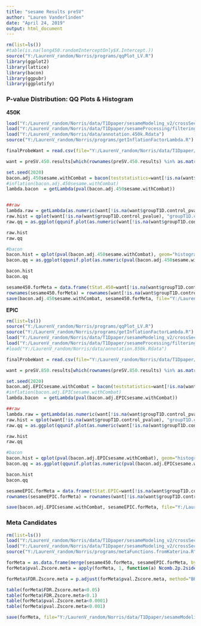---
title: "sesame Results preSV"
author: "Lauren Vanderlinden"
date: "April 24, 2019"
output: html_document
---

```{r, echo=FALSE, message=FALSE, error=FALSE, warning=FALSE}
rm(list=ls())
#table(is.na(long450.randomInterceptOnly$X.Intercept.))
source("Y:/LaurenV_random/Norris/programs/qqPlot_LV.R")
library(ggplot2)
library(lattice)
library(bacon)
library(ggpubr)
library(ggplotify)
```


### P-value Distribution: QQ Plots & Histogram ###

**450K**

```{r, echo=FALSE, message=FALSE, error=FALSE, warning=FALSE}
load("Y:/LaurenV_random/Norris/data/T1Dpaper/sesameModeling_v2/crossSections/preSV.450K.Rdata")
load("Y:/LaurenV_random/Norris/data/T1Dpaper/sesameProcessing/filtering/sesame450.meanVarRange.Rdata")
load("Y:/LaurenV_random/Norris/data/annotation.450k.Rdata")
source("Y:/LaurenV_random/Norris/programs/getInflationFactorLambda.R")

finalProbeWant = read.csv(file="Y:/LaurenV_random/Norris/data/T1Dpaper/sesameProcessing/filtering/finalProbesPassed.450K.csv")

want = preSV.450.results[which(rownames(preSV.450.results) %in% as.matrix(finalProbeWant)),]

set.seed(2020)
bacon.adj.450sesame.withCombat = bacon(teststatistics=want[!is.na(want$groupT1D.control_tStatistic), "groupT1D.control_tStatistic"], niter=50000L,  nburnin = 10000L)
#inflation(bacon.adj.450sesame.withCombat)
lambda.bacon  = getLambda(pval(bacon.adj.450sesame.withCombat))


##raw 
lambda.raw = getLambda(as.numeric(want[!is.na(want$groupT1D.control_pvalue), "groupT1D.control_pvalue"]))
raw.hist = qplot(want[!is.na(want$groupT1D.control_pvalue), "groupT1D.control_pvalue"], geom="histogram", bins=50) + ggtitle("450K preSV Group p-values\nSeSAMe, ComBat Adjusted, Filtered") + labs(x="p-value", y="Frequency")
raw.qq = as.ggplot(qqunif.plot(as.numeric(want[!is.na(want$groupT1D.control_pvalue), "groupT1D.control_pvalue"]), draw.conf=FALSE, main="450K preSV Group p-values (lambda = 0.82)\nSeSAMe, ComBat Adjusted, Filtered"))

raw.hist
raw.qq

#bacon
bacon.hist = qplot(pval(bacon.adj.450sesame.withCombat), geom="histogram", bins=50) + ggtitle("450K preSV Group p-values\nSeSAMe, ComBat Adjusted, Filtered & BACON") + labs(x="p-value", y="Frequency")
bacon.qq = as.ggplot(qqunif.plot(as.numeric(pval(bacon.adj.450sesame.withCombat)), draw.conf=FALSE, main="450K preSV Group p-values  (lambda = 1.00)\nSeSAMe, ComBat Adjusted, Filtered & BACON"))

bacon.hist
bacon.qq

sesame450.forMeta = data.frame(tStat.450=want[!is.na(want$groupT1D.control_tStatistic), "groupT1D.control_tStatistic"], pval.450 = pval(bacon.adj.450sesame.withCombat), Beta.control.450 = want[!is.na(want$groupT1D.control_tStatistic), "Bcontrol"], Beta.case.450 = want[!is.na(want$groupT1D.control_tStatistic), "Bcase"], Beta.diff.450 = want[!is.na(want$groupT1D.control_tStatistic), "dfBeta"])
rownames(sesame450.forMeta) = rownames(want[!is.na(want$groupT1D.control_tStatistic), ])
save(bacon.adj.450sesame.withCombat, sesame450.forMeta, file="Y:/LaurenV_random/Norris/data/T1Dpaper/sesameModeling_v2/crossSections/preSV.sesame450.filtered.bacon.forMeta.Rdata")
```

**EPIC**

```{r, echo=FALSE, message=FALSE, error=FALSE, warning=FALSE}
rm(list=ls())
source("Y:/LaurenV_random/Norris/programs/qqPlot_LV.R")
source("Y:/LaurenV_random/Norris/programs/getInflationFactorLambda.R")
load("Y:/LaurenV_random/Norris/data/T1Dpaper/sesameModeling_v2/crossSections/preSV.EPIC.Rdata")
load("Y:/LaurenV_random/Norris/data/T1Dpaper/sesameProcessing/filtering/sesameEPIC.meanVarRange.Rdata")
#load("Y:/LaurenV_random/Norris/data/annotation.850k.Rdata")

finalProbeWant = read.csv(file="Y:/LaurenV_random/Norris/data/T1Dpaper/sesameProcessing/filtering/finalProbesPassed.EPIC.csv", header=FALSE)

want = preSV.850.results[which(rownames(preSV.850.results) %in% as.matrix(finalProbeWant)),]

set.seed(2020)
bacon.adj.EPICsesame.withCombat = bacon(teststatistics=want[!is.na(want$groupT1D.control_tStatistic), "groupT1D.control_tStatistic"], niter=50000L,  nburnin = 10000L)
#inflation(bacon.adj.EPICsesame.withCombat)
lambda.bacon  = getLambda(pval(bacon.adj.EPICsesame.withCombat))

##raw 
lambda.raw = getLambda(as.numeric(want[!is.na(want$groupT1D.control_pvalue), "groupT1D.control_pvalue"]))
raw.hist = qplot(want[!is.na(want$groupT1D.control_pvalue), "groupT1D.control_pvalue"], geom="histogram", bins=50) + ggtitle("EPIC preSV Group p-values\nSeSAMe, ComBat Adjusted, Filtered") + labs(x="p-value", y="Frequency")
raw.qq = as.ggplot(qqunif.plot(as.numeric(want[!is.na(want$groupT1D.control_pvalue), "groupT1D.control_pvalue"]), draw.conf=FALSE, main="EPIC preSV Group p-values (lambda = 0.95)\nSeSAMe, ComBat Adjusted, Filtered"))

raw.hist
raw.qq

#bacon
bacon.hist = qplot(pval(bacon.adj.EPICsesame.withCombat), geom="histogram", bins=50) + ggtitle("EPIC preSV Group p-values\nSeSAMe, ComBat Adjusted, Filtered & BACON") + labs(x="p-value", y="Frequency")
bacon.qq = as.ggplot(qqunif.plot(as.numeric(pval(bacon.adj.EPICsesame.withCombat)), draw.conf=FALSE, main="EPIC preSV Group p-values  (lambda = 1.05)\nSeSAMe, ComBat Adjusted, Filtered & BACON"))

bacon.hist
bacon.qq

sesameEPIC.forMeta = data.frame(tStat.EPIC=want[!is.na(want$groupT1D.control_tStatistic), "groupT1D.control_tStatistic"], pval.EPIC = pval(bacon.adj.EPICsesame.withCombat), Beta.control.EPIC = want[!is.na(want$groupT1D.control_tStatistic), "Bcontrol"], Beta.case.EPIC = want[!is.na(want$groupT1D.control_tStatistic), "Bcase"], Beta.diff.EPIC = want[!is.na(want$groupT1D.control_tStatistic), "dfBeta"])
rownames(sesameEPIC.forMeta) = rownames(want[!is.na(want$groupT1D.control_tStatistic), ])

save(bacon.adj.EPICsesame.withCombat, sesameEPIC.forMeta, file="Y:/LaurenV_random/Norris/data/T1Dpaper/sesameModeling_v2/crossSections/preSV.sesameEPIC.filtered.bacon.forMeta.Rdata")
```


### Meta Candidates ###

```{r, echo=FALSE, message=FALSE, error=FALSE, warning=FALSE, eval=FALSE}
rm(list=ls())
load("Y:/LaurenV_random/Norris/data/T1Dpaper/sesameModeling_v2/crossSections/preSV.sesameEPIC.filtered.bacon.forMeta.Rdata")
load("Y:/LaurenV_random/Norris/data/T1Dpaper/sesameModeling_v2/crossSections/preSV.sesame450.filtered.bacon.forMeta.Rdata")
source("Y:/LaurenV_random/Norris/programs/metaFunctions.fromKaterina.R")

forMeta = as.data.frame(merge(sesame450.forMeta, sesameEPIC.forMeta, by=0))
forMeta$pval.Zscore.meta = apply(forMeta, 1, function(a) Ncomb.2p.2sided(as.numeric(a[3]), as.numeric(a[8]), as.numeric(a[2]), as.numeric(a[7])))

forMeta$FDR.Zscore.meta = p.adjust(forMeta$pval.Zscore.meta, method="BH")

table(forMeta$FDR.Zscore.meta<0.05)
table(forMeta$FDR.Zscore.meta<0.1)
table(forMeta$pval.Zscore.meta<0.0001)
table(forMeta$pval.Zscore.meta<0.001)

save(forMeta, file="Y:/LaurenV_random/Norris/data/T1Dpaper/sesameModeling_v2/crossSections/preSVmeta.results.Rdata")
```



